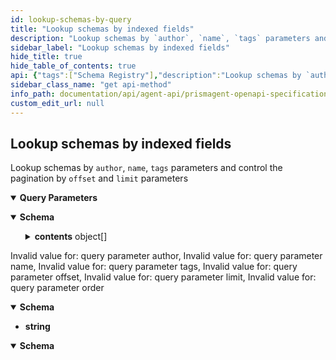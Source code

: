 ```yaml
---
id: lookup-schemas-by-query
title: "Lookup schemas by indexed fields"
description: "Lookup schemas by `author`, `name`, `tags` parameters and control the pagination by `offset` and `limit` parameters"
sidebar_label: "Lookup schemas by indexed fields"
hide_title: true
hide_table_of_contents: true
api: {"tags":["Schema Registry"],"description":"Lookup schemas by `author`, `name`, `tags` parameters and control the pagination by `offset` and `limit` parameters ","operationId":"lookupSchemasByQuery","parameters":[{"name":"author","in":"query","required":false,"schema":{"type":"string"}},{"name":"name","in":"query","required":false,"schema":{"type":"string"}},{"name":"tags","in":"query","required":false,"schema":{"type":"string"}},{"name":"offset","in":"query","required":false,"schema":{"type":"integer","format":"int32"}},{"name":"limit","in":"query","required":false,"schema":{"type":"integer","format":"int32"}},{"name":"order","in":"query","required":false,"schema":{"type":"string"}}],"responses":{"200":{"description":"","content":{"application/json":{"schema":{"required":["self","kind","pageOf"],"type":"object","properties":{"self":{"type":"string"},"kind":{"type":"string"},"pageOf":{"type":"string"},"next":{"type":"string"},"previous":{"type":"string"},"contents":{"type":"array","items":{"required":["id","name","version","author","authored"],"type":"object","properties":{"id":{"type":"string","format":"uuid"},"name":{"type":"string"},"version":{"type":"string"},"tags":{"type":"array","items":{"type":"string"}},"description":{"type":"string"},"attributes":{"type":"array","items":{"type":"string"}},"author":{"type":"string"},"authored":{"type":"string","format":"date-time"},"proof":{"required":["type","created","verificationMethod","proofPurpose","proofValue"],"type":"object","properties":{"type":{"type":"string"},"created":{"type":"string","format":"date-time"},"verificationMethod":{"type":"string"},"proofPurpose":{"type":"string"},"proofValue":{"type":"string"},"domain":{"type":"string"}}}}}}}}}}},"400":{"description":"Invalid value for: query parameter author, Invalid value for: query parameter name, Invalid value for: query parameter tags, Invalid value for: query parameter offset, Invalid value for: query parameter limit, Invalid value for: query parameter order","content":{"text/plain":{"schema":{"type":"string"}}}},"500":{"description":"","content":{"application/json":{"schema":{"required":["msg"],"type":"object","properties":{"msg":{"type":"string"}}}}}}},"method":"get","path":"/schema-registry/schemas","servers":[{"url":"https://k8s-dev.atalaprism.io/prism-agent/"},{"url":"http://localhost/prism-agent"}],"security":[{"ApiKeyAuth":[]}],"securitySchemes":{"ApiKeyAuth":{"type":"apiKey","in":"header","name":"apikey"}},"info":{"title":"PrismAgent OpenAPI specification","description":"OpenAPI specification for Decentralized Identifiers (DID) Operations","version":"0.1.0","contact":{"name":"Core DID","email":"atala-coredid@iohk.io"}},"postman":{"name":"Lookup schemas by indexed fields","description":{"content":"Lookup schemas by `author`, `name`, `tags` parameters and control the pagination by `offset` and `limit` parameters ","type":"text/plain"},"url":{"path":["schema-registry","schemas"],"host":["{{baseUrl}}"],"query":[{"disabled":false,"key":"author","value":""},{"disabled":false,"key":"name","value":""},{"disabled":false,"key":"tags","value":""},{"disabled":false,"key":"offset","value":""},{"disabled":false,"key":"limit","value":""},{"disabled":false,"key":"order","value":""}],"variable":[]},"header":[{"key":"Accept","value":"application/json"}],"method":"GET"}}
sidebar_class_name: "get api-method"
info_path: documentation/api/agent-api/prismagent-openapi-specification
custom_edit_url: null
---
```



## Lookup schemas by indexed fields



Lookup schemas by `author`, `name`, `tags` parameters and control the pagination by `offset` and `limit` parameters 

<details style={{"marginBottom":"1rem"}} data-collapsed={false} open={true}><summary style={{}}><strong>Query Parameters</strong></summary><div><ul><ParamsItem className={"paramsItem"} param={{"name":"author","in":"query","required":false,"schema":{"type":"string"}}}></ParamsItem><ParamsItem className={"paramsItem"} param={{"name":"name","in":"query","required":false,"schema":{"type":"string"}}}></ParamsItem><ParamsItem className={"paramsItem"} param={{"name":"tags","in":"query","required":false,"schema":{"type":"string"}}}></ParamsItem><ParamsItem className={"paramsItem"} param={{"name":"offset","in":"query","required":false,"schema":{"type":"integer","format":"int32"}}}></ParamsItem><ParamsItem className={"paramsItem"} param={{"name":"limit","in":"query","required":false,"schema":{"type":"integer","format":"int32"}}}></ParamsItem><ParamsItem className={"paramsItem"} param={{"name":"order","in":"query","required":false,"schema":{"type":"string"}}}></ParamsItem></ul></div></details><div><ApiTabs><TabItem label={"200"} value={"200"}><div></div><div><MimeTabs schemaType={"response"}><TabItem label={"application/json"} value={"application/json"}><SchemaTabs><TabItem label={"Schema"} value={"Schema"}><details style={{}} data-collapsed={false} open={true}><summary style={{"textAlign":"left"}}><strong>Schema</strong></summary><div style={{"textAlign":"left","marginLeft":"1rem"}}></div><ul style={{"marginLeft":"1rem"}}><SchemaItem collapsible={false} name={"self"} required={false} deprecated={undefined} schemaDescription={undefined} schemaName={"string"} qualifierMessage={undefined} defaultValue={undefined}></SchemaItem><SchemaItem collapsible={false} name={"kind"} required={false} deprecated={undefined} schemaDescription={undefined} schemaName={"string"} qualifierMessage={undefined} defaultValue={undefined}></SchemaItem><SchemaItem collapsible={false} name={"pageOf"} required={false} deprecated={undefined} schemaDescription={undefined} schemaName={"string"} qualifierMessage={undefined} defaultValue={undefined}></SchemaItem><SchemaItem collapsible={false} name={"next"} required={false} deprecated={undefined} schemaDescription={undefined} schemaName={"string"} qualifierMessage={undefined} defaultValue={undefined}></SchemaItem><SchemaItem collapsible={false} name={"previous"} required={false} deprecated={undefined} schemaDescription={undefined} schemaName={"string"} qualifierMessage={undefined} defaultValue={undefined}></SchemaItem><SchemaItem collapsible={true} className={"schemaItem"}><details style={{}}><summary style={{}}><strong>contents</strong><span style={{"opacity":"0.6"}}> object[]</span></summary><div style={{"marginLeft":"1rem"}}><SchemaItem collapsible={false} name={"id"} required={false} deprecated={undefined} schemaDescription={undefined} schemaName={"uuid"} qualifierMessage={undefined} defaultValue={undefined}></SchemaItem><SchemaItem collapsible={false} name={"name"} required={false} deprecated={undefined} schemaDescription={undefined} schemaName={"string"} qualifierMessage={undefined} defaultValue={undefined}></SchemaItem><SchemaItem collapsible={false} name={"version"} required={false} deprecated={undefined} schemaDescription={undefined} schemaName={"string"} qualifierMessage={undefined} defaultValue={undefined}></SchemaItem><SchemaItem collapsible={false} name={"tags"} required={false} deprecated={undefined} schemaDescription={undefined} schemaName={"string[]"} qualifierMessage={undefined} defaultValue={undefined}></SchemaItem><SchemaItem collapsible={false} name={"description"} required={false} deprecated={undefined} schemaDescription={undefined} schemaName={"string"} qualifierMessage={undefined} defaultValue={undefined}></SchemaItem><SchemaItem collapsible={false} name={"attributes"} required={false} deprecated={undefined} schemaDescription={undefined} schemaName={"string[]"} qualifierMessage={undefined} defaultValue={undefined}></SchemaItem><SchemaItem collapsible={false} name={"author"} required={false} deprecated={undefined} schemaDescription={undefined} schemaName={"string"} qualifierMessage={undefined} defaultValue={undefined}></SchemaItem><SchemaItem collapsible={false} name={"authored"} required={false} deprecated={undefined} schemaDescription={undefined} schemaName={"date-time"} qualifierMessage={undefined} defaultValue={undefined}></SchemaItem><SchemaItem collapsible={true} className={"schemaItem"}><details style={{}}><summary style={{}}><strong>proof</strong><span style={{"opacity":"0.6"}}> object</span></summary><div style={{"marginLeft":"1rem"}}><SchemaItem collapsible={false} name={"type"} required={false} deprecated={undefined} schemaDescription={undefined} schemaName={"string"} qualifierMessage={undefined} defaultValue={undefined}></SchemaItem><SchemaItem collapsible={false} name={"created"} required={false} deprecated={undefined} schemaDescription={undefined} schemaName={"date-time"} qualifierMessage={undefined} defaultValue={undefined}></SchemaItem><SchemaItem collapsible={false} name={"verificationMethod"} required={false} deprecated={undefined} schemaDescription={undefined} schemaName={"string"} qualifierMessage={undefined} defaultValue={undefined}></SchemaItem><SchemaItem collapsible={false} name={"proofPurpose"} required={false} deprecated={undefined} schemaDescription={undefined} schemaName={"string"} qualifierMessage={undefined} defaultValue={undefined}></SchemaItem><SchemaItem collapsible={false} name={"proofValue"} required={false} deprecated={undefined} schemaDescription={undefined} schemaName={"string"} qualifierMessage={undefined} defaultValue={undefined}></SchemaItem><SchemaItem collapsible={false} name={"domain"} required={false} deprecated={undefined} schemaDescription={undefined} schemaName={"string"} qualifierMessage={undefined} defaultValue={undefined}></SchemaItem></div></details></SchemaItem></div></details></SchemaItem></ul></details></TabItem><TabItem label={"Example (from schema)"} value={"Example (from schema)"}><ResponseSamples responseExample={"{\n  \"self\": \"string\",\n  \"kind\": \"string\",\n  \"pageOf\": \"string\",\n  \"next\": \"string\",\n  \"previous\": \"string\",\n  \"contents\": [\n    {\n      \"id\": \"3fa85f64-5717-4562-b3fc-2c963f66afa6\",\n      \"name\": \"string\",\n      \"version\": \"string\",\n      \"tags\": [\n        \"string\"\n      ],\n      \"description\": \"string\",\n      \"attributes\": [\n        \"string\"\n      ],\n      \"author\": \"string\",\n      \"authored\": \"2023-02-01\",\n      \"proof\": {\n        \"type\": \"string\",\n        \"created\": \"2023-02-01\",\n        \"verificationMethod\": \"string\",\n        \"proofPurpose\": \"string\",\n        \"proofValue\": \"string\",\n        \"domain\": \"string\"\n      }\n    }\n  ]\n}"} language={"json"}></ResponseSamples></TabItem></SchemaTabs></TabItem></MimeTabs></div></TabItem><TabItem label={"400"} value={"400"}><div>

Invalid value for: query parameter author, Invalid value for: query parameter name, Invalid value for: query parameter tags, Invalid value for: query parameter offset, Invalid value for: query parameter limit, Invalid value for: query parameter order

</div><div><MimeTabs schemaType={"response"}><TabItem label={"text/plain"} value={"text/plain"}><SchemaTabs><TabItem label={"Schema"} value={"Schema"}><details style={{}} data-collapsed={false} open={true}><summary style={{"textAlign":"left"}}><strong>Schema</strong></summary><div style={{"textAlign":"left","marginLeft":"1rem"}}></div><ul style={{"marginLeft":"1rem"}}><li><div><strong>string</strong></div></li></ul></details></TabItem></SchemaTabs></TabItem></MimeTabs></div></TabItem><TabItem label={"500"} value={"500"}><div></div><div><MimeTabs schemaType={"response"}><TabItem label={"application/json"} value={"application/json"}><SchemaTabs><TabItem label={"Schema"} value={"Schema"}><details style={{}} data-collapsed={false} open={true}><summary style={{"textAlign":"left"}}><strong>Schema</strong></summary><div style={{"textAlign":"left","marginLeft":"1rem"}}></div><ul style={{"marginLeft":"1rem"}}><SchemaItem collapsible={false} name={"msg"} required={false} deprecated={undefined} schemaDescription={undefined} schemaName={"string"} qualifierMessage={undefined} defaultValue={undefined}></SchemaItem></ul></details></TabItem><TabItem label={"Example (from schema)"} value={"Example (from schema)"}><ResponseSamples responseExample={"{\n  \"msg\": \"string\"\n}"} language={"json"}></ResponseSamples></TabItem></SchemaTabs></TabItem></MimeTabs></div></TabItem></ApiTabs></div>
      